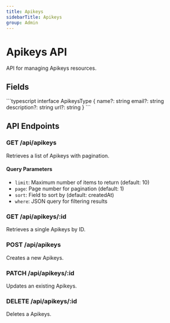 ```yaml
---
title: Apikeys
sidebarTitle: Apikeys
group: Admin
---
```



# Apikeys API

API for managing Apikeys resources.

## Fields

<TSDoc>
```typescript
interface ApikeysType {
  name?: string
  email?: string
  description?: string
  url?: string
}
```
</TSDoc>


## API Endpoints

### GET /api/apikeys
Retrieves a list of Apikeys with pagination.

#### Query Parameters
- `limit`: Maximum number of items to return (default: 10)
- `page`: Page number for pagination (default: 1)
- `sort`: Field to sort by (default: createdAt)
- `where`: JSON query for filtering results

### GET /api/apikeys/:id
Retrieves a single Apikeys by ID.

### POST /api/apikeys
Creates a new Apikeys.

### PATCH /api/apikeys/:id
Updates an existing Apikeys.

### DELETE /api/apikeys/:id
Deletes a Apikeys.

